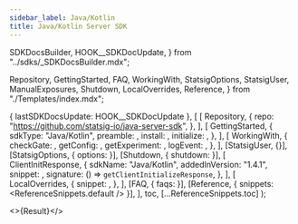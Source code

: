 ```yaml
---
sidebar_label: Java/Kotlin
title: Java/Kotlin Server SDK
---
```


  SDKDocsBuilder,
  HOOK__SDKDocUpdate,
} from "../sdks/_SDKDocsBuilder.mdx";

  Repository,
  GettingStarted,
  FAQ,
  WorkingWith,
  StatsigOptions,
  StatsigUser,
  ManualExposures,
  Shutdown,
  LocalOverrides,
  Reference,
} from "./Templates/index.mdx";


  { lastSDKDocsUpdate: HOOK__SDKDocUpdate },
  [
    [
      Repository,
      {
        repo: "https://github.com/statsig-io/java-server-sdk",
      },
    ],
    [
      GettingStarted,
      {
        sdkType: "Java/Kotlin",
        preamble: <Preamble />,
        install: <Install />,
        initialize: <Initialize />,
      },
    ],
    [
      WorkingWith,
      {
        checkGate: <CheckGate />,
        getConfig: <GetConfig />,
        getExperiment: <GetExperiment />,
        logEvent: <LogEvent />,
      },
    ],
    [StatsigUser, {}],
    [StatsigOptions, { options: <Options /> }],
    [Shutdown, { shutdown: <ShutdownSnippet /> }],
    [
      ClientInitResponse,
      {
        sdkName: "Java/Kotlin",
        addedInVersion: "1.4.1",
        snippet: <ClientInitResponseSnippet />,
        signature: () => <code>getClientInitializeResponse</code>,
      },
    ],
    [
      LocalOverrides,
      {
        snippet: <OverridesSnippet />,
      },
    ],
    [FAQ, { faqs: <MoreFAQs /> }],
    [Reference, { snippets: <ReferenceSnippets.default /> }],
  ],
  toc,
  [...ReferenceSnippets.toc]
);

<>{Result}</>
